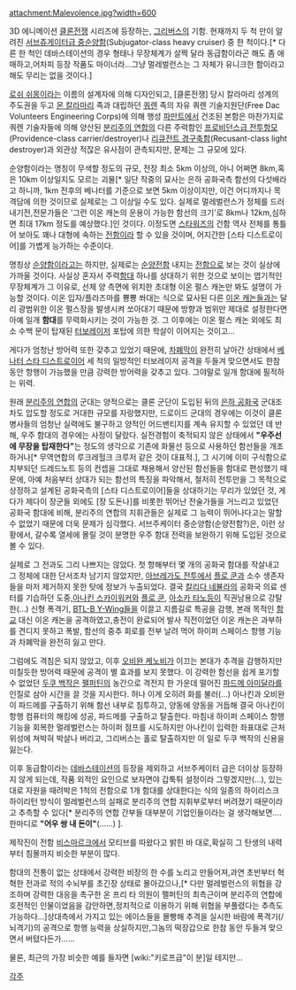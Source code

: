 attachment:Malevolence.jpg?width=600

{{{+1 Malevolence}}}

3D 에니메이션 [[클론전쟁]] 시리즈에 등장하는, [[그리버스]]의 기함. 현재까지 두 척 만이 알려진 [[서브쥬게이터급 중순양함]](Subjugator-class heavy cruiser) 중 한 척이다.[* 다른 한 척인 데바스테이션의 경우 형태나 무장체계가 살짝 달라 동급함이라곤 해도 좀 애매하고,어차피 등장 작품도 마이너라...그냥 멀레벌런스는 그 자체가 유니크한 함이라고 해도 무리는 없을 것이다.]

[[로쉬 쉬몽]]이라는 이름의 설계자에 의해 디자인되고, [클론전쟁] 당시 칼라마리 성계의 주도권을 두고 [[몬 칼라마리]] 족과 대립하던 [[쿼렌]] 족의 자유 쿼렌 기술지원단(Free Dac Volunteers Engineering Corps)에 의해 행성 [[파만트]]에서 건조된 본함은 마찬가지로 쿼렌 기술자들에 의해 양산된 [[분리주의 연합]]의 다른 주력함인 [[프로비던스급 전투항모]](Providence-class carrier/destroyer)나 [[리큐전트 경구축함]](Recusant-class light destroyer)과 외관상 적잖은 유사점이 관측되지만, 문제는 그 규모에 있다.

순양함이라는 명칭이 무색할 정도의 규모, 전장 최소 5km 이상의, 아니 어쩌면 8km,혹은 10km 이상일지도 모르는 괴물[* 일단 작중의 묘사는 은하 공화국측 함선의 다섯배라고 하니까, 1km 전후의 베나터를 기준으로 보면 5km 이상이지만, 이건 어디까지나 목격담에 의한 것이므로 실제로는 그 이상일 수도 있다. 실제로 멀레벌런스가 정체를 드러내기전,전문가들은 '그런 이온 캐논의 운용이 가능한 함선의 크기'로 8km나 12km,심하면 최대 17km 정도를 예상했다.]인 것이다. 이정도면 [[스타워즈]]의 건함 역사 전체를 통틀어 보아도 꽤나 대형에 속하는 [[전함]]이라 할 수 있을 것이며, 어지간한 [스타 디스트로이어]를 가볍게 능가하는 수준이다.

명칭상 [[순양함]]이라고는 하지만, 실제로는 [[순양전함]] 내지는 [[전함]]으로 보는 것이 실상에 가까울 것이다. 사실상 혼자서 주력[[함대]] 하나를 상대하기 위한 것으로 보이는 엽기적인 무장체계가 그 이유로, 선체 양 측면에 위치한 초대형 이온 펄스 캐논만 봐도 설명이 가능할 것이다. 이온 입자/플라즈마를 뿅뿅 쏴대는 식으로 묘사된 다른 [[이온 캐논]]들과는 달리 광범위한 이온 펄스장을 발생시켜 쏘아대기 때문에 방향과 범위만 제대로 설정한다면 아예 일개 '''함대'''를 무력화시키는 것이 가능한 것. 그 이후에는 이온 펄스 캐논 외에도 최소 수백 문이 탑재된 [[터보레이저]] 포탑에 의한 학살이 이어지는 것이고…

게다가 엄청난 방어력 또한 갖추고 있었기 때문에, [[차폐막]]이 완전히 날아간 상태에서 [[베나터 스타 디스트로이어]] 세 척의 일방적인 터보레이저 공격을 두들겨 맞으면서도 한참 동안 항행이 가능했을 만큼 강력한 방어력을 갖추고 있다. 그야말로 일개 함대에 필적하는 위력.

원래 [[분리주의 연합]]의 군대는 양적으로는 클론 군단이 도입된 뒤의 [[은하 공화국]] 군대조차도 압도할 정도로 거대한 규모를 자랑했지만, 드로이드 군대의 경우에는 이것이 클론 병사들의 엄청난 실력에도 불구하고 양적인 어드밴티지를 계속 유지할 수 있었던 데 반해, 우주 함대의 경우에는 사정이 달랐다. 실전경험이 축적되지 않은 상태에서 '''"우주선에 무장을 탑재한다"'''는 정도의 생각으로 기존에 화물선 등으로 사용하던 함선들을 개조하거나[* 무역연합의 루크레헐크 크루저 같은 것이 대표적.], 그 시기에 이미 구식함으로 치부되던 드레드노트 등의 컨셉을 그대로 채용해서 양산된 함선들을 함대로 편성했기 때문에, 아예 처음부터 상대가 되는 함선의 특징을 파악해서, 철저히 전투만을 그 목적으로 상정하고 설계된 공화국측의 [스타 디스트로이어]들을 상대하기는 무리가 있었던 것, 게다가 제다이 장군들 외에도 [장 도돈나]를 비롯한 뛰어난 전술가들을 거느리고 있었던 공화국 함대에 비해, 분리주의 연합의 지휘관들은 실제로 그 능력이 뛰어나다고는 말할 수 없었기 때문에 더욱 문제가 심각했다. 서브주케이터 중순양함(순양전함?)은, 이런 상황에서, 갈수록 열세에 몰릴 것이 분명한 우주 함대 전력을 보완하기 위해 도입된 것으로 볼 수 있다.

실제로 그 전과도 그리 나쁘지는 않았다. 첫 항해부터 몇 개의 공화국 함대를 작살내고 그 정체에 대한 단서조차 남기지 않았지만, [[아브레가도 전투]]에서 [[플로 쿤]]과 소수 생존자들을 마저 제거하지 못한 탓에 정보가 누출되었다. 결국 [[칼리다 네뷸라]]의 공화국 의료 센터를 기습하던 도중,[[아나킨 스카이워커]]와 [[플로 쿤]], [[아소카 타노]]등이 직권남용으로 강탈한(...) 신형 폭격기, [[BTL-B Y-Wing]]들을 이끌고 지름길로 특공을 감행, 본래 목적인 [[함교]] 대신 이온 캐논을 공격하였고,충전이 완료되어 발사 직전이었던 이온 캐논은 과부하를 견디지 못하고 폭발, 함선의 중추 회로를 전부 날려 먹어 하이퍼 스페이스 항행 기능과 차폐막을 완전히 잃고 만다.

그럼에도 격침은 되지 않았고, 이후 [[오비완 케노비]]가 이끄는 본대가 추격을 감행하지만 미칠듯한 방어력 때문에 공격이 별 효과를 보지 못했다. 이 강력한 함선을 쉽게 포기할 수 없었던 [[두쿠 백작]]은 [[팰퍼틴]]의 농간으로 격전지 한 가운데 떨어진 [[파드메 아미달라]]를 인질로 삼아 시간을 끌 것을 지시한다. 허나 이게 오히려 화를 불러(...) 아나킨과 오비완이 파드메를 구출하기 위해 함선 내부로 침투하고, 양동에 양동을 거듭해 결국 아나킨이 항행 컴퓨터의 해킹에 성공, 파드메를 구출하고 탈출한다. 마침내 하이퍼 스페이스 항행 기능을 회복한 멀레벌런스는 하이퍼 점프를 시도하지만 아나킨이 입력한 좌표대로 근처 위성에 쳐박혀 박살나 버리고, 그리버스는 홀로 탈출하지만 이 일로 두쿠 백작의 신용을 잃는다.

이후 동급함이라는 [[데바스테이션]]의 등장을 제외하고 서브주케이터 급은 더이상 등장하지 않게 되는데, 작품 외적인 요인으로 보자면야 갑툭튀 설정이라 그렇겠지만(...), 있는대로 자원을 때려박은 1척의 전함으로 1개 함대를 상대한다는 식의 일종의 하이리스크 하이리턴 방식이 멀레벌런스의 실패로 분리주의 연합 지휘부로부터 버려졌기 때문이라고 추측할 수 있다[* 분리주의 연합 간부들 대부분이 기업인들이라는 걸 생각해보면.... 한마디로 '''"어우 쌍 내 돈이"'''(……) ].

제작진이 전함 [[비스마르크]]에서 모티브를 따왔다고 밝힌 바 대로,확실히 그 탄생의 내력 부터 침몰까지 비슷한 부분이 많다.

함대의 전통이 없는 상태에서 강력한 비장의 한 수를 노리고 만들어져,과연 초반부터 혁혁한 전과로 적의 수뇌부를 초긴장 상태로 몰아갔으나,[* 다만 멀레벌런스의 위협을 강조하며 강력한 대응을 촉구한 온 프리 타 의원이 팰퍼틴의 최측근이며 분리주의 연합에 호전적인 인물이었음을 감안하면,정치적으로 이용하기 위해 위협을 부풀렸다는 추측도 가능하다...]상대측에서 가지고 있는 에이스들을 몰빵해 추격을 실시한 바람에 폭격기(/뇌격기)의 공격으로 항행 능력을 상실하지만,그놈의 떡장갑으로 한참 동안 두들겨 맞으면서 버텼다든가……

물론, 최근의 가장 비슷한 예를 들자면 [wiki:"키로프급"이 분]일 테지만…

[[각주]]
